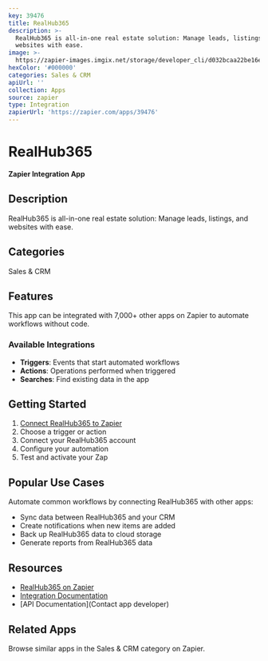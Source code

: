 ```yaml
---
key: 39476
title: RealHub365
description: >-
  RealHub365 is all-in-one real estate solution: Manage leads, listings, and
  websites with ease.
image: >-
  https://zapier-images.imgix.net/storage/developer_cli/d032bcaa22be16e5150533bd0faa3b69_4.png?auto=format%2Ccompress&ixlib=python-3.0.0&q=50
hexColor: '#000000'
categories: Sales & CRM
apiUrl: ''
collection: Apps
source: zapier
type: Integration
zapierUrl: 'https://zapier.com/apps/39476'
---
```

# RealHub365

**Zapier Integration App**

## Description

RealHub365 is all-in-one real estate solution: Manage leads, listings, and websites with ease.

## Categories

Sales & CRM

## Features

This app can be integrated with 7,000+ other apps on Zapier to automate workflows without code.

### Available Integrations

- **Triggers**: Events that start automated workflows
- **Actions**: Operations performed when triggered
- **Searches**: Find existing data in the app

## Getting Started

1. [Connect RealHub365 to Zapier](https://zapier.com/apps/39476)
2. Choose a trigger or action
3. Connect your RealHub365 account
4. Configure your automation
5. Test and activate your Zap

## Popular Use Cases

Automate common workflows by connecting RealHub365 with other apps:

- Sync data between RealHub365 and your CRM
- Create notifications when new items are added
- Back up RealHub365 data to cloud storage
- Generate reports from RealHub365 data

## Resources

- [RealHub365 on Zapier](https://zapier.com/apps/39476)
- [Integration Documentation](https://zapier.com/apps/39476/integrations)
- [API Documentation](Contact app developer)

## Related Apps

Browse similar apps in the Sales & CRM category on Zapier.
